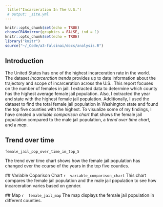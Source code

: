 ```yaml
---
 title("Incarceration In The U.S.")
 # output: _site.yml 
---
```

  ```r
  knitr::opts_chunk$set(echo = TRUE)
  chooseCRANmirror(graphics = FALSE, ind = 1)
  knitr::opts_chunk$set(echo = TRUE)
  library("knitr")
  source("~/_Code/a3-falsinai/docs/analysis.R")
  ```
## Introduction 
  The United States has one of the highest incarceration rate in the world. The dataset _Incarceration trends_ provides up to date information about the trajectory 
  and scope of incarceration across the U.S.. This report focuses on the number of females in jail. I extracted data to determine which county has the highest average female
  jail population. Also, I extracted the year and state with the highest female jail population. Additionally, I used the dataset to find the total female jail population in Washington state and found the top five counties with the highest.
  To visualize some of my findings, I have created a _variable comparison chart_ that shows the female jail population compared to the male jail population, a _trend over time chart_, and a _map_.

## Trend over time 
 ```r
 female_jail_pop_over_time_in_top_5
 ```
 The trend over time chart shows how the female jail population has changed over the course of the years in the top five counties. 
 
 ## Variable Coparison Chart
 ```r
 variable_comparison_chart
 ```
 This chart compares the female jail population and the male jail population to see how incarceration varies based on gender. 
 
 ## Map
 ```r
 female_jail_map
 ```
 The map displays the female jail population in different counties. 